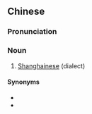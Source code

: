 {{also|上海闲话}}
==Chinese==
{{zh-forms|2=[[speech]]; [[dialect]]|s=上海闲话|t2=上海閑話|type=22|alt=上海言話}}

===Pronunciation===
{{zh-pron
|w=3zaan he+3hhe hho
|cat=n
}}

===Noun===
{{zh-noun}}

# {{lb|zh|Shanghainese}} [[Shanghainese]] (dialect)
#: {{zh-x|儂 上海閒話 講 得來 𠲎？|Do you speak Shanghainese?|SH}}

====Synonyms====
* {{zh-l|上海話}}
* {{zh-l|滬語}}